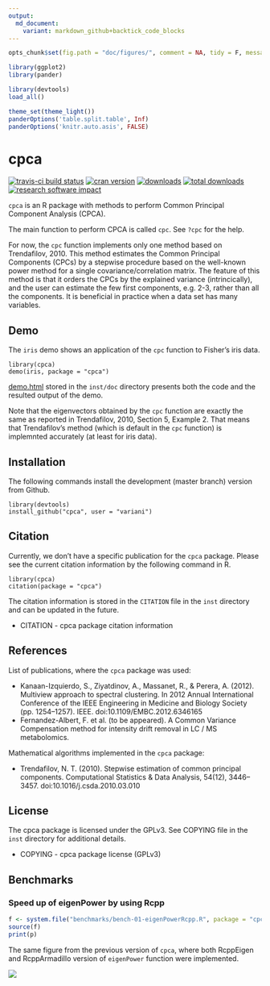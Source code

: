 ```yaml
---
output:
  md_document:
    variant: markdown_github+backtick_code_blocks
---
```


```r
opts_chunk$set(fig.path = "doc/figures/", comment = NA, tidy = F, message = F, warning = F, echo = F, results = 'verbatim')
```

```r
library(ggplot2)
library(pander)
```

```r
library(devtools)
load_all()
```

```r
theme_set(theme_light())
panderOptions('table.split.table', Inf)
panderOptions('knitr.auto.asis', FALSE)
```

# cpca

[![travis-ci build status](https://travis-ci.org/variani/cpca.svg?branch=master)](https://travis-ci.org/variani/cpca)
[![cran version](http://www.r-pkg.org/badges/version/cpca)](https://cran.r-project.org/web/packages/cpca)
[![downloads](http://cranlogs.r-pkg.org/badges/cpca)](http://cranlogs.r-pkg.org/badges/cpca)
[![total downloads](http://cranlogs.r-pkg.org/badges/grand-total/cpca)](http://cranlogs.r-pkg.org/badges/grand-total/cpca)
[![research software impact](http://depsy.org/api/package/cran/cpca/badge.svg)](http://depsy.org/package/r/cpca)


`cpca` is an R package with methods to perform Common Principal Component Analysis (CPCA).

The main function to perform CPCA is called `cpc`. See `?cpc` for the help.

For now, the `cpc` function implements only one method based on Trendafilov, 2010.
This method estimates the Common Principal Components (CPCs) by a stepwise procedure 
based on the well-known power method for a single covariance/correlation matrix.
The feature of this method is that it orders the CPCs by the explained variance (intrincically),
and the user can estimate the few first components, e.g. 2-3, rather than all the components.
It is beneficial in practice when a data set has many variables.


## Demo

The `iris` demo shows an application of the `cpc` function to Fisher's iris data. 

```
library(cpca)
demo(iris, package = "cpca")
```

[demo.html](http://htmlpreview.github.io/?https://raw.github.com/variani/cpca/master/inst/doc/demo.html) stored in the `inst/doc` directory presents both the code and the resulted output of the demo.

Note that the eigenvectors obtained by the `cpc` function are exactly the same as reported in Trendafilov, 2010, Section 5, Example 2. That means that Trendafilov's method (which is default in the `cpc` function) is implemnted accurately (at least for iris data).  

## Installation

The following commands install the development (master branch) version from Github.

```
library(devtools)
install_github("cpca", user = "variani")
```

## Citation

Currently, we don't have a specific publication for the `cpca` package. Please see the current citation information by the following command in R.

```
library(cpca)
citation(package = "cpca")
```

The citation information is stored in the `CITATION` file in the `inst` directory and can be updated in the future.

* CITATION - cpca package citation information

## References

List of publications, where the `cpca` package was used:

* Kanaan-Izquierdo, S., Ziyatdinov, A., Massanet, R., & Perera, A. (2012). Multiview approach to spectral clustering.  In 2012 Annual International Conference of the IEEE Engineering in Medicine and Biology Society (pp. 1254–1257). IEEE. doi:10.1109/EMBC.2012.6346165
* Fernandez-Albert, F. et al. (to be appeared). A Common Variance Compensation method for intensity drift removal in LC / MS metabolomics.

Mathematical algorithms implemented in the `cpca` package:

* Trendafilov, N. T. (2010). Stepwise estimation of common principal components. Computational Statistics & Data Analysis, 54(12), 3446–3457. doi:10.1016/j.csda.2010.03.010

## License

The cpca package is licensed under the GPLv3. See COPYING file in the `inst` directory for additional details.

* COPYING - cpca package license (GPLv3)

## Benchmarks

### Speed up of eigenPower by using Rcpp

```r
f <- system.file("benchmarks/bench-01-eigenPowerRcpp.R", package = "cpca")
source(f)
print(p)
```

The same figure from the previous version of `cpca`, where both RcppEigen and RcppArmadillo
version of `eigenPower` function were implemented.

![](doc/images/becnh1-1-v1.png)
